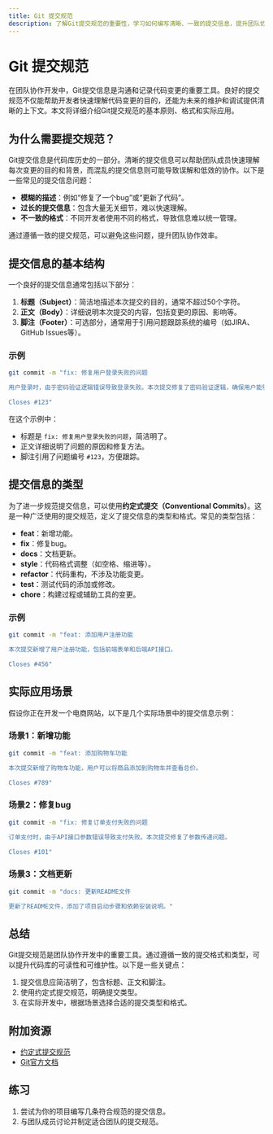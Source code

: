 ```yaml
---
title: Git 提交规范
description: 了解Git提交规范的重要性，学习如何编写清晰、一致的提交信息，提升团队协作效率。
---
```


# Git 提交规范

在团队协作开发中，Git提交信息是沟通和记录代码变更的重要工具。良好的提交规范不仅能帮助开发者快速理解代码变更的目的，还能为未来的维护和调试提供清晰的上下文。本文将详细介绍Git提交规范的基本原则、格式和实际应用。

## 为什么需要提交规范？

Git提交信息是代码库历史的一部分。清晰的提交信息可以帮助团队成员快速理解每次变更的目的和背景，而混乱的提交信息则可能导致误解和低效的协作。以下是一些常见的提交信息问题：

- **模糊的描述**：例如“修复了一个bug”或“更新了代码”。
- **过长的提交信息**：包含大量无关细节，难以快速理解。
- **不一致的格式**：不同开发者使用不同的格式，导致信息难以统一管理。

通过遵循一致的提交规范，可以避免这些问题，提升团队协作效率。

## 提交信息的基本结构

一个良好的提交信息通常包括以下部分：

1. **标题（Subject）**：简洁地描述本次提交的目的，通常不超过50个字符。
2. **正文（Body）**：详细说明本次提交的内容，包括变更的原因、影响等。
3. **脚注（Footer）**：可选部分，通常用于引用问题跟踪系统的编号（如JIRA、GitHub Issues等）。

### 示例

```bash
git commit -m "fix: 修复用户登录失败的问题

用户登录时，由于密码验证逻辑错误导致登录失败。本次提交修复了密码验证逻辑，确保用户能够正常登录。

Closes #123"
```

在这个示例中：
- 标题是 `fix: 修复用户登录失败的问题`，简洁明了。
- 正文详细说明了问题的原因和修复方法。
- 脚注引用了问题编号 `#123`，方便跟踪。

## 提交信息的类型

为了进一步规范提交信息，可以使用**约定式提交（Conventional Commits）**。这是一种广泛使用的提交规范，定义了提交信息的类型和格式。常见的类型包括：

- **feat**：新增功能。
- **fix**：修复bug。
- **docs**：文档更新。
- **style**：代码格式调整（如空格、缩进等）。
- **refactor**：代码重构，不涉及功能变更。
- **test**：测试代码的添加或修改。
- **chore**：构建过程或辅助工具的变更。

### 示例

```bash
git commit -m "feat: 添加用户注册功能

本次提交新增了用户注册功能，包括前端表单和后端API接口。

Closes #456"
```

## 实际应用场景

假设你正在开发一个电商网站，以下是几个实际场景中的提交信息示例：

### 场景1：新增功能

```bash
git commit -m "feat: 添加购物车功能

本次提交新增了购物车功能，用户可以将商品添加到购物车并查看总价。

Closes #789"
```

### 场景2：修复bug

```bash
git commit -m "fix: 修复订单支付失败的问题

订单支付时，由于API接口参数错误导致支付失败。本次提交修复了参数传递问题。

Closes #101"
```

### 场景3：文档更新

```bash
git commit -m "docs: 更新README文件

更新了README文件，添加了项目启动步骤和依赖安装说明。"
```

## 总结

Git提交规范是团队协作开发中的重要工具。通过遵循一致的提交格式和类型，可以提升代码库的可读性和可维护性。以下是一些关键点：

1. 提交信息应简洁明了，包含标题、正文和脚注。
2. 使用约定式提交规范，明确提交类型。
3. 在实际开发中，根据场景选择合适的提交类型和格式。

## 附加资源

- [约定式提交规范](https://www.conventionalcommits.org/)
- [Git官方文档](https://git-scm.com/doc)

## 练习

1. 尝试为你的项目编写几条符合规范的提交信息。
2. 与团队成员讨论并制定适合团队的提交规范。